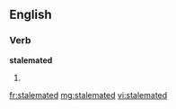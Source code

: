 ==English==

===Verb===
'''stalemated'''

# {{past of|stalemate}}

[[fr:stalemated]]
[[mg:stalemated]]
[[vi:stalemated]]